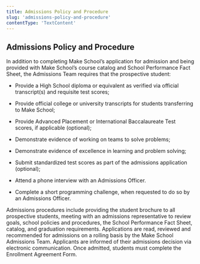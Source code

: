 ```yaml
---
title: Admissions Policy and Procedure
slug: 'admissions-policy-and-procedure'
contentType: 'TextContent'
---
```


## Admissions Policy and Procedure

In addition to completing Make School’s application for admission and being provided with Make
School’s course catalog and School Performance Fact Sheet, the Admissions Team requires that the
prospective student:

- Provide a High School diploma or equivalent as verified via official transcript(s) and requisite
  test scores;

- Provide official college or university transcripts for students transferring to Make School;

- Provide Advanced Placement or International Baccalaureate Test scores, if applicable (optional);

- Demonstrate evidence of working on teams to solve problems;

- Demonstrate evidence of excellence in learning and problem solving;

- Submit standardized test scores as part of the admissions application (optional);

- Attend a phone interview with an Admissions Officer.

- Complete a short programming challenge, when requested to do so by an Admissions Officer.

Admissions procedures include providing the student brochure to all prospective students, meeting
with an admissions representative to review goals, school policies and procedures, the School
Performance Fact Sheet, catalog, and graduation requirements. Applications are read, reviewed and
recommended for admissions on a rolling basis by the Make School Admissions Team. Applicants are
informed of their admissions decision via electronic communication. Once admitted, students must
complete the Enrollment Agreement Form.
